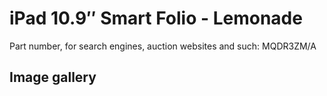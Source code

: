 # iPad 10.9″ Smart Folio - Lemonade

Part number, for search engines, auction websites and such: MQDR3ZM/A

## Image gallery

<div style={{ width: "768px" }}>
  <GalleryComponent
    images={[
      {
        original: "/everysource/MQDR3",
        thumbnail: "/everypreview/MQDR3",
      },
      {
        original: "/everysource/MQDR3_AV1",
        thumbnail: "/everypreview/MQDR3_AV1",
      },
      {
        original: "/everysource/MQDR3_AV2",
        thumbnail: "/everypreview/MQDR3_AV2",
      },
      {
        original: "/everysource/MQDR3_AV3",
        thumbnail: "/everypreview/MQDR3_AV3",
      },
      {
        original: "/everysource/MQDR3_AV4",
        thumbnail: "/everypreview/MQDR3_AV4",
      }
    ]}
  />
</div>